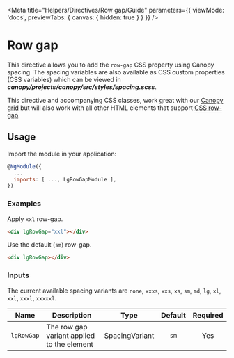 
<Meta title="Helpers/Directives/Row gap/Guide" parameters={{ viewMode: 'docs', previewTabs: { canvas: { hidden: true } } }} />

# Row gap

This directive allows you to add the `row-gap` CSS property using Canopy spacing.
The spacing variables are also available as CSS custom properties (CSS variables)
which can be viewed in _**canopy/projects/canopy/src/styles/spacing.scss**_.

This directive and accompanying CSS classes, work great with our
[Canopy grid](./?path=/docs/directives-grid--grid) but will
also work with all other HTML elements that support <a href="https://developer.mozilla.org/en-US/docs/Web/CSS/row-gap" target="_blank" rel='noopener noreferrer'>CSS row-gap</a>.

## Usage

Import the module in your application:

~~~js
@NgModule({
  ...
  imports: [ ..., LgRowGapModule ],
})
~~~

### Examples

Apply ``xxl`` row-gap.

~~~html
<div lgRowGap="xxl"></div>
~~~

Use the default (``sm``) row-gap.

~~~html
<div lgRowGap></div>
~~~

### Inputs

The current available spacing variants are ``none``, ``xxxs``, ``xxs``, ``xs``, ``sm``, ``md``, ``lg``, ``xl``, ``xxl``, ``xxxl``, ``xxxxxl``.

| Name | Description | Type | Default | Required |
|------|-------------|:----:|:-----:|:-----:|
| `lgRowGap` | The row gap variant applied to the element | SpacingVariant | `sm` | Yes |

<Description markdown={feedback} />
